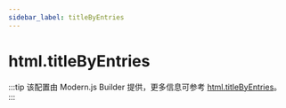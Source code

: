 ```yaml
---
sidebar_label: titleByEntries
---
```


# html.titleByEntries

:::tip
该配置由 Modern.js Builder 提供，更多信息可参考 [html.titleByEntries](https://modernjs.dev/builder/api/config-html.html#html-titlebyentries)。
:::


<Main />
